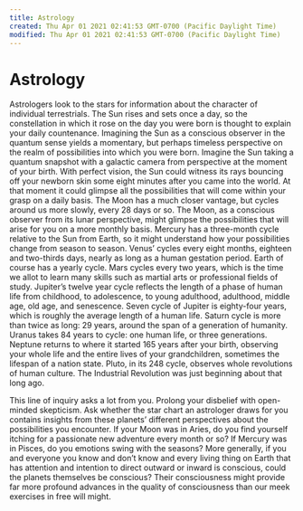 ```yaml
---
title: Astrology
created: Thu Apr 01 2021 02:41:53 GMT-0700 (Pacific Daylight Time)
modified: Thu Apr 01 2021 02:41:53 GMT-0700 (Pacific Daylight Time)
---
```

# Astrology

Astrologers look to the stars for information about the character of individual terrestrials. The Sun rises and sets once a day, so the constellation in which it rose on the day you were born is thought to explain your daily countenance. Imagining the Sun as a conscious observer in the quantum sense yields a momentary, but perhaps timeless perspective on the realm of possibilities into which you were born. Imagine the Sun taking a quantum snapshot with a galactic camera from perspective at the moment of your birth. With perfect vision, the Sun could witness its rays bouncing off your newborn skin some eight minutes after you came into the world. At that moment it could glimpse all the possibilities that will come within your grasp on a daily basis. The Moon has a much closer vantage, but cycles around us more slowly, every 28 days or so. The Moon, as a conscious observer from its lunar perspective, might glimpse the possibilities that will arise for you on a more monthly basis. Mercury has a three-month cycle relative to the Sun from Earth, so it might understand how your possibilities change from season to season. Venus’ cycles every eight months, eighteen and two-thirds days, nearly as long as a human gestation period. Earth of course has a yearly cycle. Mars cycles every two years, which is the time we allot to learn many skills such as martial arts or professional fields of study. Jupiter’s twelve year cycle reflects the length of a phase of human life from childhood, to adolescence, to young adulthood, adulthood, middle age, old age, and senescence. Seven cycle of Jupiter is eighty-four years, which is roughly the average length of a human life. Saturn cycle is more than twice as long: 29 years, around the span of a generation of humanity. Uranus takes 84 years to cycle: one human life, or three generations. Neptune returns to where it started 165 years after your birth, observing your whole life and the entire lives of your grandchildren, sometimes the lifespan of a nation state. Pluto, in its 248 cycle, observes  whole revolutions of human culture. The Industrial Revolution was just beginning about that long ago.

This line of inquiry asks a lot from you. Prolong your disbelief with open-minded skepticism. Ask whether the star chart an astrologer draws for you contains insights from these planets’ different perspectives about the possibilities you encounter. If your Moon was in Aries, do you find yourself itching for a passionate new adventure every month or so? If Mercury was in Pisces, do you emotions swing with the seasons? More generally, if you and everyone you know and don’t know and every living thing on Earth that has attention and intention to direct outward or inward is conscious, could the planets themselves be conscious? Their consciousness might provide far more profound advances in the quality of consciousness than our meek exercises in free will might.